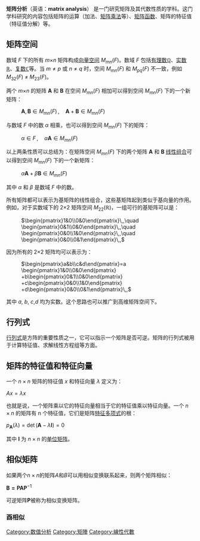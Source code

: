 {{Unreferenced|time=2021-04-13T15:10:37+00:00}}
'''矩阵分析'''（英语：'''matrix analysis'''） 是一门研究矩阵及其代数性质的学科。这门学科研究的内容包括矩阵的运算（加法、[[矩阵乘法|矩阵乘法]]等）、[[矩阵函数|矩阵函数]]、矩阵的特征值（特征值分解）等。

== 矩阵空间 ==
数域 ''F'' 下的所有 ''m''×''n'' 矩阵构成[[向量空间|向量空间]] ''M<sub>mn</sub>''(''F'')。数域 ''F'' 包括[[有理数|有理数]]ℚ、[[实数|实数]]ℝ、[[复数_(数学)|复数]]ℂ等。当 <math>m \neq p </math> 或 <math>n \neq q </math> 时，空间 ''M<sub>mn</sub>''(''F'') 和 ''M<sub>pq</sub>''(''F'') 不一致，例如 ''M''<sub>32</sub>(''F'') ≠ ''M''<sub>23</sub>(''F'')。

两个 ''m''×''n'' 的矩阵 '''A''' 和 '''B''' 在空间 ''M<sub>mn</sub>''(''F'') 相加可以得到空间 ''M<sub>mn</sub>''(''F'') 下的一个新矩阵：

: <math>\mathbf{A},\mathbf{B} \in M_{mn}(F)\,,\quad \mathbf{A} + \mathbf{B} \in M_{mn}(F) </math>

与数域 ''F'' 中的数 ''α'' 相乘，也可以得到空间 ''M<sub>mn</sub>''(''F'') 下的矩阵：

: <math>\alpha \in F \,,\quad \alpha \mathbf{A} \in M_{mn}(F) </math>

以上两条性质可以总结为：在矩阵空间 ''M<sub>mn</sub>''(''F'') 下的两个矩阵 '''A''' 和 '''B''' [[线性组合|线性组合]]可以得到空间 ''M<sub>mn</sub>''(''F'') 下的一个新矩阵：

: <math>\alpha \mathbf{A} + \beta\mathbf{B} \in M_{mn}(F) </math>

其中 ''α'' 和 ''β'' 是数域 ''F'' 中的数。

所有矩阵都可以表示为基矩阵的线性组合，这些基矩阵起到类似于基向量的作用。例如，对于实数域下的 2×2 矩阵空间 ''M''<sub>22</sub>(ℝ)，一组可行的基矩阵可以是：

: <math>\begin{pmatrix}1&0\\0&0\end{pmatrix}\,,\quad
\begin{pmatrix}0&1\\0&0\end{pmatrix}\,,\quad
\begin{pmatrix}0&0\\1&0\end{pmatrix}\,,\quad
\begin{pmatrix}0&0\\0&1\end{pmatrix}\,,</math>

因为所有的 2×2 矩阵均可以表示为：

: <math>\begin{pmatrix}a&b\\c&d\end{pmatrix}=a \begin{pmatrix}1&0\\0&0\end{pmatrix}
+b\begin{pmatrix}0&1\\0&0\end{pmatrix}
+c\begin{pmatrix}0&0\\1&0\end{pmatrix}
+d\begin{pmatrix}0&0\\0&1\end{pmatrix}\,,</math>

其中 ''a'', ''b'', ''c'',''d'' 均为实数。这个思路也可以推广到高维矩阵空间下。

== 行列式 ==
{{main|行列式}}
[[行列式|行列式]]是方阵的重要性质之一，它可以指示一个矩阵是否可逆。矩阵的行列式被用于计算特征值、求解线性方程组等方面。
== 矩阵的特征值和特征向量 ==
{{main|特征值和特征向量}}
一个 <math> n\times n </math> 矩阵的特征值 <math> x </math> 和特征向量 <math> \lambda </math> 定义为：

<math> Ax=\lambda x </math>

也就是说，一个矩阵乘以它的特征向量相当于它的特征值乘以特征向量。一个 <math> n\times n </math> 的矩阵有 n 个特征值，它们是矩阵[[特征多项式|特征多项式]]的根：

<math>p_\mathbf{A}(\lambda) = \det(\mathbf{A} - \lambda \mathbf{I}) = 0</math>

其中 <math> \mathbf{I} </math> 为 <math> n\times n </math> 的[[单位矩阵|单位矩阵]]。

== 相似矩阵 ==
{{main|相似矩陣|基变更}}如果两个<math>n\times n</math>的矩阵<math>A</math>和<math>B</math>可以用相似变换联系起来，则两个矩阵相似：

<math>\mathbf{B=PAP}^{-1}</math>

可逆矩阵<math>\mathbf{P}</math>被称为相似变换矩阵。

=== 酉相似 ===
{{Main|酉矩阵}}
[[Category:数值分析|Category:数值分析]]
[[Category:矩陣|Category:矩陣]]
[[Category:線性代數|Category:線性代數]]